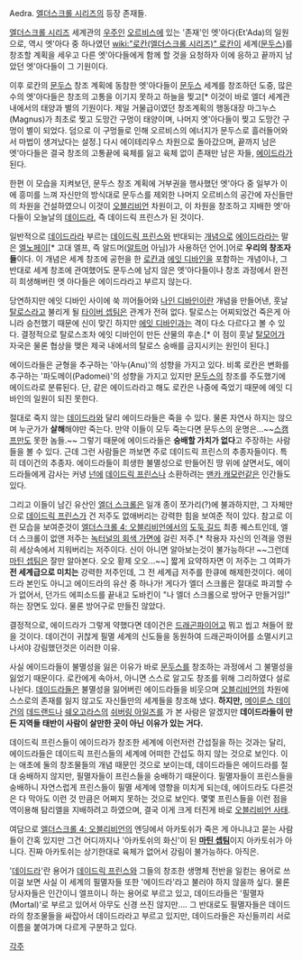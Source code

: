 Aedra. [[엘더스크롤 시리즈]]의 등장 존재들.

[[엘더스크롤 시리즈]] 세계관의 [[우주]]인 [[오르비스]]에 있는 '존재'인 엣'아다(Et'Ada)의 일원으로, 역시 엣'아다 중 하나였던 [[wiki:"로칸(엘더스크롤 시리즈)" 로칸]]이 세계([[문두스]])를 창조할 계획을 세우고 다른 엣'아다들에게 함께 할 것을 요청하자 이에 응하고 끝까지 남았던 엣'아다들이 그 기원이다.

이후 로칸의 [[문두스]] 창조 계획에 동참한 엣'아다들이 [[문두스]] 세계를 창조하던 도중, 많은 수의 엣'아다들은 창조의 고통을 이기지 못하고 하늘을 찢고[* 이것이 바로 엘더 세계관 내에서의 태양과 별의 기원이다. 제일 거물급이였던 창조계획의 행동대장 마그누스(Magnus)가 최초로 찢고 도망간 구멍이 태양이며, 나머지 엣'아다들이 찢고 도망간 구멍이 별이 되었다. 덤으로 이 구멍들로 인해 오르비스의 에너지가 문두스로 흘러들어와서 마법이 생겨났다는 설정.] 다시 에이테리우스 차원으로 돌아갔으며, 끝까지 남은 엣'아다들은 결국 창조의 고통끝에 육체를 잃고 육체 없이 존재만 남은 자들, [[에이드라]]가 된다.

한편 이 모습을 지켜보던, 문두스 창조 계획에 거부권을 행사했던 엣'아다 중 일부가 이에 흥미를 느껴 자신만의 방식대로 문두스를 제외한 나머지 오르비스의 공간에 자신들만의 차원을 건설하였으니 이것이 [[오블리비언]] 차원이고, 이 차원을 창조하고 지배한 엣'아다들이 오늘날의 [[데이드라]], 즉 데이드릭 프린스가 된 것이다.

일반적으로 [[데이드라]]라 부르는 [[데이드릭 프린스]]와 반대되는 [[개념]]으로 [[에이드라]]라는 말은 [[엘노페이]][* 고대 엘프, 즉 알드머([[알트머]] 아님)가 사용하던 언어.]어로 '''우리의 창조자들'''이다. 이 개념은 세계 창조에 공헌을 한 [[로칸]]과 [[에잇 디바인]]을 포함하는 개념이나, 그 반대로 세계 창조에 관여했어도 문두스에 남지 않은 엣'아다들이나 창조 과정에서 완전히 희생해버린 엣 아다들은 에이드라라고 부르지 않는다.

당연하지만 에잇 디바인 사이에 쑥 끼어들어와 [[나인 디바인]]이란 개념을 만들어낸, 훗날 [[탈로스]]라고 불리게 될 [[타이버 셉팀]]은 관계가 전혀 없다. 탈로스는 어찌되었건 죽은게 아니라 승천했기 때문에 신이 맞긴 하지만 [[에잇 디바인]]과는 격이 다소 다르다고 볼 수 있다. 결정적으로 탈로스조차 에잇 디바인이 만든 산물의 후손.[* 이 점이 훗날 [[탈모어]]가 자국은 물론 협상을 맺은 제국 내에서의 탈로스 숭배를 금지시키는 원인이 된다.]

에이드라들은 균형을 추구하는 '아누(Anu)'의 성향을 가지고 있다. 비록 로칸은 변화를 추구하는 '파도메이(Padomei)'의 성향을 가지고 있지만 [[문두스]]의 창조를 주도했기에 에이드라로 분류된다. 단, 같은 에이드라라고 해도 로칸은 나중에 죽었기 때문에 에잇 디바인의 일원이 되진 못한다.

절대로 죽지 않는 [[데이드라]]와 달리 에이드라들은 죽을 수 있다. 물론 자연사 하지는 않으며 누군가가 '''살해'''해야만 죽는다. 만약 이들이 모두 죽는다면 문두스의 운명은...~~[[스캠프]]만도 못한 놈들.~~ 그렇기 때문에 에이드라들은 '''숭배할 가치가 없다'''고 주장하는 사람들을 볼 수 있다. 근데 그런 사람들은 까보면 주로 데이드릭 프린스의 추종자들이다. 특히 데이건의 추종자. 에이드라들이 희생한 불멸성으로 만들어진 땅 위에 살면서도, 에이드라들에게 감사는 커녕 [[넌]]에 [[데이드릭 프린스]]나 소환하려는 [[맨카 캐모런]]같은 인간들도 있다.

그리고 이들이 남긴 유산인 [[엘더 스크롤]]은 일개 종이 쪼가리(?)에 불과하지만, 그 자체만으로 [[데이드릭 프린스]]가 건 저주도 없애버리는 강력한 힘을 보여준 적이 있다. 참고로 이런 모습을 보여준것이 [[엘더스크롤 4: 오블리비언]]에서의 [[도둑 길드]] 최종 퀘스트인데, 엘더 스크롤이 없앤 저주는 [[녹터널의 회색 가면]]에 걸린 저주.[* 착용자 자신의 인격을 영원히 세상속에서 지워버리는 저주이다. 신이 아니면 알아보는것이 불가능하다! ~~그런데 [[마틴 셉팀]]은 잘만 알아본다. 오오 황제 오오...~~] 짧게 요약하자면 이 저주는 그 여파가 '''전 세계급으로 미치는''' 강력한 저주인데, 그 전 세계급 저주를 한큐에 해제한것이다. 에이드라 본인도 아니고 에이드라의 유산 중 하나가! 게다가 엘더 스크롤은 절대로 파괴할 수가 없어서, 던가드 에피소드를 끝내고 도바킨이 "나 엘더 스크롤으로 방어구 만들거임!" 하는 장면도 있다. 물론 방어구로 만들진 않았다.

결정적으로, 에이드라가 그렇게 약했다면 데이건은 [[드래곤파이어]]고 뭐고 씹고 쳐들어 왔을 것이다. 데이건이 귀찮게 필멸 세계의 신도들을 동원하여 드래곤파이어를 소멸시키고 나서야 강림했던것은 이러한 이유.

사실 에이드라들이 불멸성을 잃은 이유가 바로 [[문두스]]를 창조하는 과정에서 그 불멸성을 잃었기 때문이다. 로칸에게 속아서, 아니면 스스로 알고도 창조를 위해 그리하였다 설로 나뉜다. [[데이드라]]들은 불멸성을 잃어버린 에이드라들을 비웃으며 [[오블리비언]]의 차원에 스스로의 존재를 잃지 않고도 자신들만의 세계들을 창조해 냈다. '''하지만,''' [[메이룬스 데이건]]의 [[데드랜드]]나 [[쉐오고라스]]의 [[쉬버링 아일즈]]를 가 본 사람은 알겠지만 '''데이드라들이 만든 지역들 태반이 사람이 살만한 곳이 아닌 이유가 있는 거다.'''

데이드릭 프린스들이 에이드라가 창조한 세계에 이런저런 간섭질을 하는 것과는 달리, 에이드라들은 데이드릭 프린스들의 세계에 어떠한 간섭도 하지 않는 것으로 보인다. 이는 애초에 둘의 창조물들의 개념 때문인 것으로 보이는데, 데이드라들은 에이드라를 절대 숭배하지 않지만, 필멸자들이 프린스들을 숭배하기 때문이다. 필멸자들이 프린스들을 숭배하니 자연스럽게 프린스들이 필멸 세계에 영향을 미치게 되는데, 에이드라도 다른것은 다 막아도 이런 것 만큼은 어쩌지 못하는 것으로 보인다. 몇몇 프린스들을 이런 점을 역이용해 탐리엘을 지배하려고 하였으며, 결국 이게 크게 터진게 바로 [[오블리비언 사태]].

여담으로 [[엘더스크롤 4: 오블리비언]]의 엔딩에서 아카토쉬가 죽은 게 아니냐고 묻는 사람들이 간혹 있지만 그건 어디까지나 '아카토쉬의 화신'이 된 '''[[마틴 셉팀]]'''이지 아카토쉬가 아니다. 진짜 아카토쉬는 상기한대로 육체가 없어서 강림이 불가능하다. 아직은.

'[[데이드라]]'란 용어가 [[데이드릭 프린스]]와 그들의 창조한 생명체 전반을 일컫는 용어로 쓰이걸 보면 사실 이 세계의 필멸자들 또한 '에이드라'라고 불러야 하지 않을까 싶다. 물론 당사자들은 인간이니 엘프이니 하는 용어로 부르고 있고, 데이드라들은 '필멸자(Mortal)'로 부르고 있어서 아무도 신경 쓰진 않지만…. 그 반대로도 필멸자들은 데이드라의 창조물들을 싸잡아서 데이드라라고 부르고 있지만, 데이드라들은 자신들끼리 서로 이름을 붙여가며 다르게 구분하고 있다.

[[각주]]
